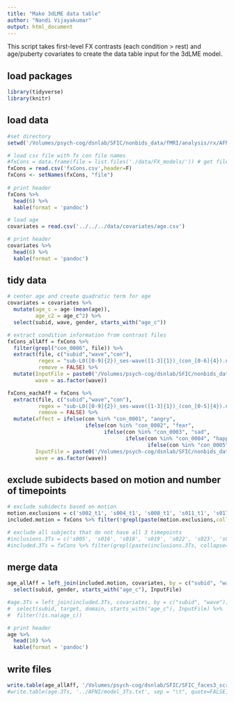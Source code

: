 ```yaml
---
title: "Make 3dLME data table"
author: "Nandi Vijayakumar"
output: html_document
---
```


This script takes first-level FX contrasts (each condition > rest) and age/puberty covariates to create the data table input for the 3dLME model.

## load packages
```r
library(tidyverse)
library(knitr)
```

## load data
```r
#set directory
setwd('/Volumes/psych-cog/dsnlab/SFIC/nonbids_data/fMRI/analysis/rx/AFNI/FX_models')

# load csv file with fx con file names
#fxCons = data.frame(file = list.files('./data/FX_models/')) # get file names from contrast .nii files
fxCons = read.csv('fxCons.csv',header=F)
fxCons <- setNames(fxCons, "file")
  
# print header
fxCons %>%
  head(6) %>%
  kable(format = 'pandoc')

# load age
covariates = read.csv('../../../data/covariates/age.csv')

# print header
covariates %>%
  head(6) %>%
  kable(format = 'pandoc')
```

## tidy data
```r
# center age and create quadratic term for age
covariates = covariates %>%
  mutate(age_c = age-(mean(age)),
         age_c2 = age_c^2) %>%
  select(subid, wave, gender, starts_with("age_c"))

# extract condition information from contrast files
fxCons_allAff = fxCons %>%
  filter(grepl("con_0006", file)) %>%
  extract(file, c("subid","wave","con"), 
          regex = "sub-L0([0-9]{2})_ses-wave([1-3]{1})_(con_[0-6]{4}).nii", 
          remove = FALSE) %>%
  mutate(InputFile = paste0('/Volumes/psych-cog/dsnlab/SFIC/nonbids_data/fMRI/analysis/rx/AFNI/FX_models/',file), # CHANGE THIS PATH
         wave = as.factor(wave))

fxCons_eachAff = fxCons %>%
  extract(file, c("subid","wave","con"), 
          regex = "sub-L0([0-9]{2})_ses-wave([1-3]{1})_(con_[0-5]{4}).nii", 
          remove = FALSE) %>%
  mutate(affect = ifelse(con %in% "con_0001", "angry",
                         ifelse(con %in% "con_0002", "fear",
                               ifelse(con %in% "con_0003", "sad",
                                      ifelse(con %in% "con_0004", "happy",
                                             ifelse(con %in% "con_0005", "neutral", NA))))),
         InputFile = paste0('/Volumes/psych-cog/dsnlab/SFIC/nonbids_data/fMRI/analysis/rx/AFNI/FX_models/',file), # CHANGE THIS PATH
         wave = as.factor(wave))
```

## exclude subidects based on motion and number of timepoints
```r
# exclude subidects based on motion
motion.exclusions = c('s002_t1', 's004_t1', 's008_t1', 's011_t1', 's017_t1', 's026_t1', 's033_t2', 's034_t1', 's041_t1', 's044_t1', 's047_t1', 's051_t1', 's054_t1', 's057_t1', 's059_t1', 's061_t1', 's063_t1', 's070_t2', 's074_t1', 's074_t2', 's078_t1', 's084_t1', 's090_t2', 's090_t3', 's094_t1', 's094_t2', 's096_t1')
included.motion = fxCons %>% filter(!grepl(paste(motion.exclusions,collapse="|"), file))

# exclude all subjects that do not have all 3 timepoints
#inclusions.3Ts = c('s005', 's016', 's018', 's019', 's022', 's023', 's024', 's029', 's030', 's032', 's035', 's038', 's040', 's042', 's045', 's058', 's064', 's065', 's072', 's073', 's081', 's089')
#included.3Ts = fxCons %>% filter(grepl(paste(inclusions.3Ts, collapse="|"), subid))
```

## merge data
```r
age_allAff = left_join(included.motion, covariates, by = c("subid", "wave")) %>%
  select(subid, gender, starts_with("age_c"), InputFile) 

#age.3Ts = left_join(included.3Ts, covariates, by = c("subid", "wave")) %>%
#  select(subid, target, domain, starts_with("age_c"), InputFile) %>%
#  filter(!is.na(age_c))

# print header
age %>%
  head(10) %>%
  kable(format = 'pandoc')
```

## write files
```r
write.table(age_allAff, '/Volumes/psych-cog/dsnlab/SFIC/SFIC_faces3_scripts/fMRI/rx/3dLME/model_age_allAff.txt', sep = "\t", quote=FALSE, row.names = FALSE)
#write.table(age.3Ts, '../AFNI/model_3Ts.txt', sep = "\t", quote=FALSE, row.names = FALSE)
```
